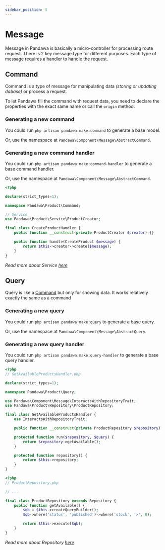 ```yaml
---
sidebar_position: 5
---
```



# Message

Message in Pandawa is basically a micro-controller for processing route request. There is 2 key message type for different purposes. Each type of message requires a handler to handle the request.

## Command

Command is a type of message for manipulating data *(storing or updating dabase)* or process a request.

To let Pandawa fill the command with request data, you need to declare the properties with the exact same name or call the `origin` method.

### Generating a new command

You could run `php artisan pandawa:make:command` to generate a base model.

<ReadMoreCLI />

Or, use the namespace at `Pandawa\Component\Message\AbstractCommand`.

<Template>

```php
<?php

declare(strict_types=1);

// highlight-next-line
namespace <Namespace>\<Folder>\Command;

use Pandawa\Component\Message\AbstractCommand;
use Pandawa\Component\Message\NameableMessageInterface;
use Pandawa\Component\Support\NameableClassTrait;

final class <Name> extends AbstractCommand implements NameableMessageInterface {
    use NameableClassTrait;

    // Define property with the same name to let Pandawa fill it with the request data.
    // protected string data;

    //->
}
```

</Template>

### Generating a new command handler

You could run `php artisan pandawa:make:command-handler` to generate a base command handler.

<ReadMoreCLI />

Or, use the namespace at `Pandawa\Component\Message\AbstractCommand`.

<Template>

```php
<?php

declare(strict_types=1);

// highlight-next-line
namespace <Namespace>\<Folder>\Command;

// highlight-next-line
final class <Command>Handler {
    public function __construct() {}

    // highlight-next-line
    public function handle(<Command> $message) {
        //->
    }
}
```

</Template>

<Example dropDown>

```php
<?php

declare(strict_types=1);

namespace Pandawa\Product\Command;

// Service
use Pandawa\Product\Service\ProductCreator;

final class CreateProductHandler {
    public function __construct(private ProductCreator $creator) {}

    public function handle(CreateProduct $message) {
        return $this->creator->create($message);
    }
}
```

*Read more about Service [here](./service)*

</Example>

## Query

Query is like a [Command](#command) but only for showing data. It works relatively exactly the same as a command

### Generating a new query

You could run `php artisan pandawa:make:query` to generate a base query.

<ReadMoreCLI />

Or, use the namespace at `Pandawa\Component\Message\AbstractQuery`.

<Template>

```php
<?php

<?php
declare(strict_types=1);

// highlight-next-line
namespace <Namespace>\<Folder>\Query;

use Pandawa\Component\Message\AbstractQuery;
use Pandawa\Component\Message\NameableMessageInterface;
use Pandawa\Component\Support\NameableClassTrait;

// highlight-next-line
final class <Name> extends AbstractQuery implements NameableMessageInterface {
    use NameableClassTrait;

    //->
}
```

</Template>

### Generating a new query handler

You could run `php artisan pandawa:make:query-handler` to generate a base query handler.

<ReadMoreCLI />

<Template>

```php
<?php

declare(strict_types=1);

// highlight-next-line
namespace <Namespace>\<Folder>\Query;

use Pandawa\Component\Message\InteractsWithRepositoryTrait;

// highlight-next-line
final class <Query>Handler {
    use InteractsWithRepositoryTrait;

    // highlight-next-line
    public function __construct(private <Repository> $repository) {}

    // highlight-next-line
    protected function run(<Repository> $repository, <Query> $query) {
        //->
    }

    protected function repository() {
        return $this->repository;
    }
}
```

*Read more about Repository [here](./repository)*

</Template>

<Example dropDown>

```php
<?php
// GetAvailableProductsHandler.php

declare(strict_types=1);

namespace Pandawa\Product\Query;

use Pandawa\Component\Message\InteractsWithRepositoryTrait;
use Pandawa\Product\Repository\ProductRepository;

final class GetAvailableProductsHandler {
    use InteractsWithRepositoryTrait;

    public function __construct(private ProductRepository $repository) {}

    protected function run($repository, $query) {
        return $repository->getAvailable();
    }

    protected function repository() {
        return $this->repository;
    }
}
```

```php
<?php
// ProductRepository.php

// ...

final class ProductRepository extends Repository {
    public function getAvailable() {
        $qb = $this->createQueryBuilder();
        $qb->where('status', 'published')->where('stock', '>', 0);

        return $this->execute($qb);
    }
}
```

*Read more about Repository [here](./repository)*

</Example>